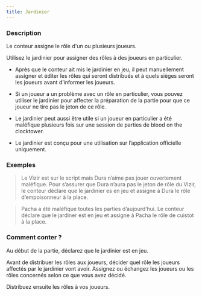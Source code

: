 ```yaml
---
title: Jardinier
---
```



<Fabled CONTREBANDIER header />

### Description

Le conteur assigne le rôle d'un ou plusieurs joueurs.

Utilisez le jardinier pour assigner des rôles à des joueurs en particulier.

-   Après que le conteur ait mis le jardinier en jeu, il peut manuellement assigner et éditer les rôles qui seront distribués et à quels sièges seront les joueurs avant d’informer les joueurs.

-   Si un joueur a un problème avec un rôle en particulier, vous pouvez utiliser le jardinier pour affecter la préparation de la partie pour que ce joueur ne tire pas le jeton de ce rôle.

-   Le jardinier peut aussi être utile si un joueur en particulier a été maléfique plusieurs fois sur une session de parties de blood on the clocktower.

-   Le jardinier est conçu pour une utilisation sur l’application officielle uniquement.

### Exemples

> Le Vizir est sur le script mais Dura n’aime pas jouer ouvertement maléfique. Pour s’assurer que Dura n’aura pas le jeton de rôle du Vizir, le conteur déclare que le jardinier es en jeu et assigne à Dura le rôle d’empoisonneur à la place.

> Pacha a été maléfique toutes les parties d’aujourd’hui. Le conteur déclare que le jardiner est en jeu et assigne à Pacha le rôle de cuistot à la place.

### Comment conter ?

Au début de la partie, déclarez que le jardinier est en jeu.

Avant de distribuer les rôles aux joueurs, décider quel rôle les joueurs affectés par le jardinier vont avoir. Assignez ou échangez les joueurs ou les rôles concernés selon ce que vous avez décidé.

Distribuez ensuite les rôles à vos joueurs.